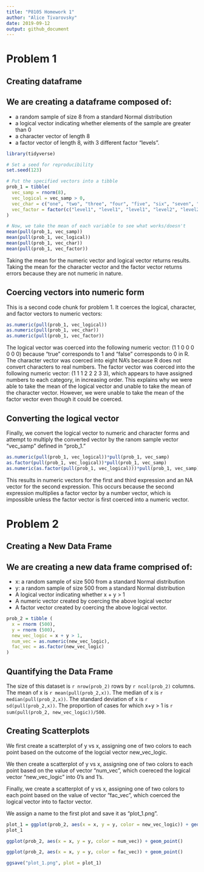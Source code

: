 ```yaml
---
title: "P8105 Homework 1"
author: "Alice Tivarovsky"
date: 2019-09-12
output: github_document
---
```


# Problem 1

## Creating dataframe

We are creating a dataframe composed of: 
---
* a random sample of size 8 from a standard Normal distribution
* a logical vector indicating whether elements of the sample are greater than 0
* a character vector of length 8
* a factor vector of length 8, with 3 different factor “levels”.

```r
library(tidyverse)

# Set a seed for reproducibility
set.seed(123)

# Put the specified vectors into a tibble
prob_1 = tibble(
  vec_samp = rnorm(8),
  vec_logical = vec_samp > 0,
  vec_char = c("one", "two", "three", "four", "five", "six", "seven", "eight"),
  vec_factor = factor(c("level1", "level1", "level1", "level2", "level2", "level2", "level3", "level3"))
)

# Now, we take the mean of each variable to see what works/doesn't
mean(pull(prob_1, vec_samp))
mean(pull(prob_1, vec_logical))
mean(pull(prob_1, vec_char))
mean(pull(prob_1, vec_factor))
```

Taking the mean for the numeric vector and logical vector returns results. Taking the mean for the character vector and the factor vector returns errors because they are not numeric in nature. 

## Coercing vectors into numeric form


This is a second code chunk for problem 1. It coerces the  logical, character, and factor vectors to numeric vectors:
```r

as.numeric(pull(prob_1, vec_logical))
as.numeric(pull(prob_1, vec_char))
as.numeric(pull(prob_1, vec_factor))
```
The logical vector was coerced into the following numeric vector: (1 1 0 0 0 0 0 0) because "true" corresponds to 1 and "false" corresponds to 0 in R. The character vector was coerced into eight NA's because R does not convert characters to real numbers. The factor vector was coerced into the following numeric vector: (1 1 1 2 2 2 3 3), which appears to have assigned numbers to each category, in increasing order. This explains why we were able to take the mean of the logical vector and unable to take the mean of the character vector. However, we were unable to take the mean of the factor vector even though it could be coerced. 

## Converting the logical vector

Finally, we convert the logical vector to numeric and character forms and attempt to multiply the converted vector by the ranom sample vector "vec_samp" defined in "prob_1."

```r
as.numeric(pull(prob_1, vec_logical))*pull(prob_1, vec_samp)
as.factor(pull(prob_1, vec_logical))*pull(prob_1, vec_samp)
as.numeric(as.factor(pull(prob_1, vec_logical)))*pull(prob_1, vec_samp)
```

This results in numeric vectors for the first and third expression and an NA vector for the second expression. This occurs because the second expression multiplies a factor vector by a number vector, which is impossible unless the factor vector is first coerced into a numeric vector. 

# Problem 2

## Creating a New Data Frame

We are creating a new data frame comprised of:
---
* x: a random sample of size 500 from a standard Normal distribution
* y: a random sample of size 500 from a standard Normal distribution
* A logical vector indicating whether x + y > 1
* A numeric vector created by coercing the above logical vector
* A factor vector created by coercing the above logical vector. 

``` r

prob_2 = tibble (
  x = rnorm (500),
  y = rnorm (500),
  new_vec_logic = x + y > 1,
  num_vec = as.numeric(new_vec_logic), 
  fac_vec = as.factor(new_vec_logic)
)

```

## Quantifying the Data Frame

The size of this dataset is `r nrow(prob_2)` rows by `r ncol(prob_2)` columns. 
The mean of x is `r mean(pull(prob_2,x))`. The median of x is `r median(pull(prob_2,x))`. The standard deviation of x is `r sd(pull(prob_2,x))`. 
The proportion of cases for which x+y > 1 is `r sum(pull(prob_2, new_vec_logic))/500`.

## Creating Scatterplots

We first create a scatterplot of y vs x, assigning one of two colors to each point based on the outcome of the logcial vector new_vec_logic. 

We then create a scatterplot of y vs x, assigning one of two colors to each point based on the value of vector "num_vec", which coereced the logical vector "new_vec_logic" into 0's and 1's. 

Finally, we create a scatterplot of y vs x, assigning one of two colors to each point based on the value of vector "fac_vec", which coerced the logical vector into to factor vector. 

We assign a name to the first plot and save it as "plot_1.png". 

```r

plot_1 = ggplot(prob_2, aes(x = x, y = y, color = new_vec_logic)) + geom_point()
plot_1

ggplot(prob_2, aes(x = x, y = y, color = num_vec)) + geom_point()

ggplot(prob_2, aes(x = x, y = y, color = fac_vec)) + geom_point()

ggsave("plot_1.png", plot = plot_1)

```
